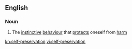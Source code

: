 ==English==

===Noun===
{{wikipedia}}
{{en-noun|sg=[[self]]-[[preservation]]|-}}

# The [[instinctive]] [[behaviour]] that [[protect]]s oneself from [[harm]]

[[kn:self-preservation]]
[[vi:self-preservation]]
